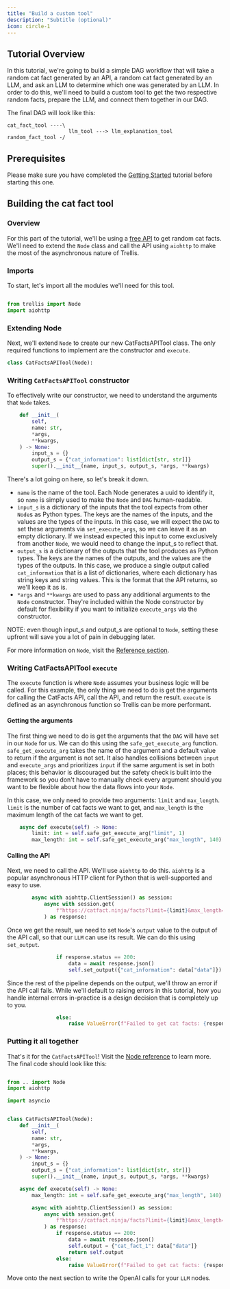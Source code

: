 ```yaml
---
title: "Build a custom tool"
description: "Subtitle (optional)"
icon: circle-1
---
```


## Tutorial Overview

In this tutorial, we're going to build a simple DAG workflow that will take a random cat fact generated by an API, a random cat fact generated by an LLM, and ask an LLM to determine which one was generated by an LLM.
In order to do this, we'll need to build a custom tool to get the two respective random facts, prepare the LLM, and connect them together in our DAG.

The final DAG will look like this:
```
cat_fact_tool ----\
                    llm_tool ---> llm_explanation_tool 
random_fact_tool -/
```
## Prerequisites

Please make sure you have completed the [Getting Started](../getting-started) tutorial before starting this one.

## Building the cat fact tool

### Overview
For this part of the tutorial, we'll be using a [free API](https://catfact.ninja) to get random cat facts.
We'll need to extend the `Node` class and call the API using `aiohttp` to make the most of the asynchronous nature of Trellis.

### Imports
To start, let's import all the modules we'll need for this tool.

```python cat_fact_tool.py

from trellis import Node
import aiohttp
```

### Extending Node
Next, we'll extend `Node` to create our new CatFactsAPITool class. The only required functions to implement are the constructor and `execute`.

```python cat_fact_tool.py
class CatFactsAPITool(Node):
```

### Writing `CatFactsAPITool` constructor
To effectively write our constructor, we need to understand the arguments that `Node` takes.

```python cat_fact_tool.py
    def __init__(
        self,
        name: str,
        *args,
        **kwargs,
    ) -> None:
        input_s = {}
        output_s = {"cat_information": list[dict[str, str]]}
        super().__init__(name, input_s, output_s, *args, **kwargs)
```

There's a lot going on here, so let's break it down.

- `name` is the name of the tool. Each Node generates a uuid to identify it, so `name` is simply used to make the `Node` and `DAG` human-readable.
- `input_s` is a dictionary of the inputs that the tool expects from other `Node`s as Python types. The keys are the names of the inputs, and the values are the types of the inputs. 
In this case, we will expect the `DAG` to set these arguments via `set_execute_args`, so we can leave it as an empty dictionary. 
If we instead expected this input to come exclusively from another `Node`, we would need to change the input_s to reflect that.
- `output_s` is a dictionary of the outputs that the tool produces as Python types. The keys are the names of the outputs, and the values are the types of the outputs.
In this case, we produce a single output called `cat_information` that is a list of dictionaries, where each dictionary has string keys and string values. This is the format that the API returns, so we'll keep it as is.
- `*args` and `**kwargs` are used to pass any additional arguments to the `Node` constructor. They're included within the Node constructor by default for flexibility if you want to initialize `execute_args` via the constructor.

NOTE: even though input_s and output_s are optional to `Node`, setting these upfront will save you a lot of pain in debugging later.

For more information on `Node`, visit the [Reference section](../../reference/node).

### Writing CatFactsAPITool `execute`
The `execute` function is where `Node` assumes your business logic will be called. For this example, the only thing
we need to do is get the arguments for calling the CatFacts API, call the API, and return the result. `execute` is 
defined as an asynchronous function so Trellis can be more performant.

#### Getting the arguments
The first thing we need to do is get the arguments that the `DAG` will have set in our `Node` for us. We can do this using the `safe_get_execute_arg` function.
`safe_get_execute_arg` takes the name of the argument and a default value to return if the argument is not set. It also handles collisions between `input` and `execute_args`
and prioritizes `input` if the same argument is set in both places; this behavior is discouraged but the safety check is built into the framework so you don't have to
manually check every argument should you want to be flexible about how the data flows into your `Node`.

In this case, we only need to provide two arguments: `limit` and `max_length`. `limit` is the number of cat facts we want to get, and `max_length` is the maximum length of the cat facts we want to get.
```python cat_fact_tool.py
    async def execute(self) -> None:
        limit: int = self.safe_get_execute_arg("limit", 1)
        max_length: int = self.safe_get_execute_arg("max_length", 140)
```

#### Calling the API
Next, we need to call the API. We'll use `aiohttp` to do this. `aiohttp` is a popular asynchronous HTTP client for Python that is well-supported and easy to use.
```python cat_fact_tool.py
        async with aiohttp.ClientSession() as session:
            async with session.get(
                f"https://catfact.ninja/facts?limit={limit}&max_length={max_length}"
            ) as response:
```
Once we get the result, we need to set `Node`'s `output` value to the output of the API call, so that our `LLM` can use its result. We can do this using `set_output`.

```python cat_fact_tool.py
                if response.status == 200:
                    data = await response.json()
                    self.set_output({"cat_information": data["data"]})
```

Since the rest of the pipeline depends on the output, we'll throw an error if the API call fails. While we'll default to raising errors in this tutorial, 
how you handle internal errors in-practice is a design decision that is completely up to you.

```python cat_fact_tool.py             
                else:
                    raise ValueError(f"Failed to get cat facts: {response}")
```

### Putting it all together
That's it for the `CatFactsAPITool`! Visit the [Node reference](../reference/node) to learn more. The final code should look like this:

```python cat_fact_tool.py

from .. import Node
import aiohttp

import asyncio


class CatFactsAPITool(Node):
    def __init__(
        self,
        name: str,
        *args,
        **kwargs,
    ) -> None:
        input_s = {}
        output_s = {"cat_information": list[dict[str, str]]}
        super().__init__(name, input_s, output_s, *args, **kwargs)

    async def execute(self) -> None:
        max_length: int = self.safe_get_execute_arg("max_length", 140)

        async with aiohttp.ClientSession() as session:
            async with session.get(
                f"https://catfact.ninja/facts?limit={limit}&max_length={max_length}"
            ) as response:
                if response.status == 200:
                    data = await response.json()
                    self.output = {"cat_fact_1": data["data"]}
                    return self.output
                else:
                    raise ValueError(f"Failed to get cat facts: {response}")
```

Move onto the next section to write the OpenAI calls for your `LLM` nodes.